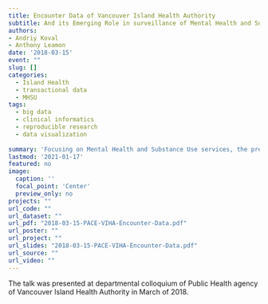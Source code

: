 ```yaml
---
title: Encounter Data of Vancouver Island Health Authority
subtitle: And its Emerging Role in surveillance of Mental Health and Substance Use
authors: 
- Andriy Koval
- Anthony Leamon
date: '2018-03-15'
event: ""
slug: []
categories:
  - Island Health
  - transactional data
  - MHSU
tags:
  - big data
  - clinical informatics
  - reproducible research
  - data visualization
  
summary: 'Focusing on Mental Health and Substance Use services, the presentation demonstrates the use of Clinical Context Coding Scheme to analyze service utilization data of Island Health'
lastmod: '2021-01-17'
featured: no
image:
  caption: ''
  focal_point: 'Center'
  preview_only: no
projects: ""
url_code: ""
url_dataset: ""
url_pdf: "2018-03-15-PACE-VIHA-Encounter-Data.pdf"
url_poster: ""
url_project: ""
url_slides: "2018-03-15-PACE-VIHA-Encounter-Data.pdf"
url_source: ""
url_video: ""
---
```




The talk was presented at departmental colloquium of Public Health agency of Vancouver Island Health Authority in March of 2018. 

